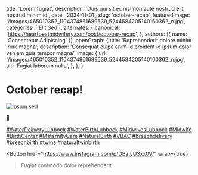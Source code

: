   title: 'Lorem fugiat',
  description: 'Duis qui sit ex nisi non aute nostrud elit nostrud minim id',
  date: '2024-11-01',
  slug: 'october-recap',
  featuredImage: '/images/465010352_1104374861689539_5244584205140160362_n.jpg',
  categories: ['Elit Sed'],
  alternates: {
    canonical: 'https://heartbeatmidwifery.com/post/october-recap',
  },
  authors: [{ name: 'Consectetur Adipiscing' }],
  openGraph: {
    title: 'Reprehenderit dolore minim irure magna',
    description: 'Consequat culpa anim id proident id ipsum dolor veniam quis tempor magna',
    image: {
      url: '/images/465010352_1104374861689539_5244584205140160362_n.jpg',
      alt: 'Fugiat laborum nulla',
    },
  },
}


# October recap!

<Image
  src="/images/465010352_1104374861689539_5244584205140160362_n.jpg"
  size="large"
  wrap={true}
  alt="Ipsum sed"
/>

🍂

[#WaterDeliveryLubbock](https://www.instagram.com/explore/tags/WaterDeliveryLubbock/) [#WaterBirthLubbock](https://www.instagram.com/explore/tags/WaterBirthLubbock/) [#MidwivesLubbock](https://www.instagram.com/explore/tags/MidwivesLubbock/) [#Midwife](https://www.instagram.com/explore/tags/Midwife/) [#BirthCenter](https://www.instagram.com/explore/tags/BirthCenter/) [#MaternityCare](https://www.instagram.com/explore/tags/MaternityCare/) [#NaturalBirth](https://www.instagram.com/explore/tags/NaturalBirth/) [#VBAC](https://www.instagram.com/explore/tags/VBAC/) [#breechdelivery](https://www.instagram.com/explore/tags/breechdelivery/) [#breechbirth](https://www.instagram.com/explore/tags/breechbirth/) [#twins](https://www.instagram.com/explore/tags/twins/) [#naturaltwinbirth](https://www.instagram.com/explore/tags/naturaltwinbirth/)

<Button
  href="https://www.instagram.com/p/DB2iyU3xx09/"
  wrap={true}
>Fugiat commodo dolor reprehenderit</Button>
